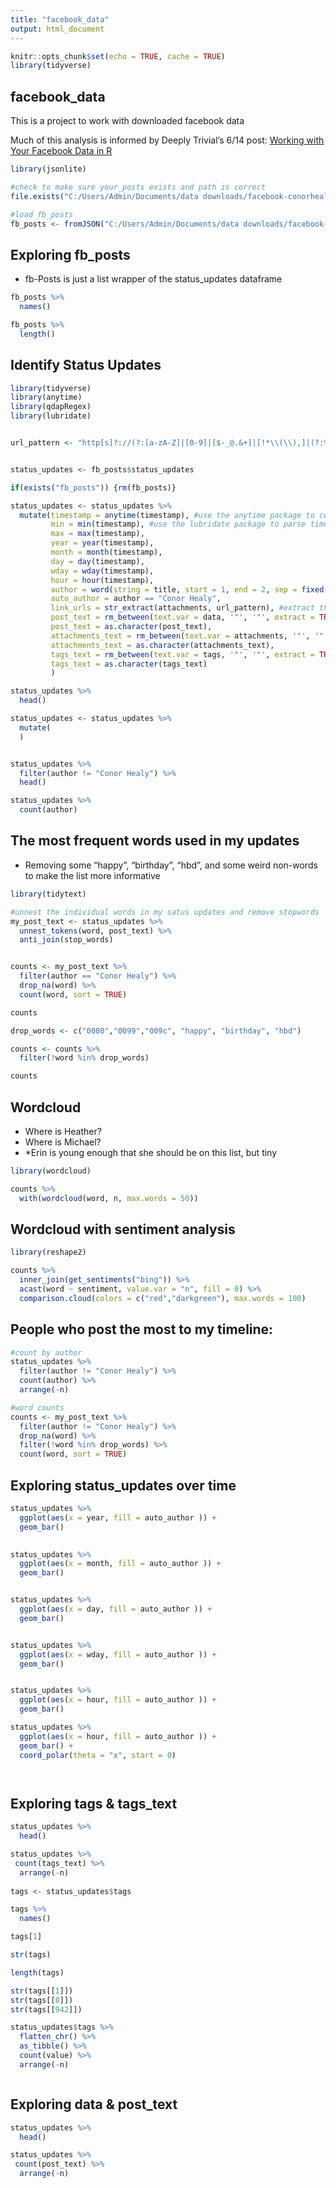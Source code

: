 ```yaml
---
title: "facebook_data"
output: html_document
---
```


```r
knitr::opts_chunk$set(echo = TRUE, cache = TRUE)
library(tidyverse)
```

## facebook_data

This is a project to work with downloaded facebook data

Much of this analysis is informed by Deeply Trivial's 6/14 post: [Working with Your Facebook Data in R](http://www.deeplytrivial.com/2018/06/working-with-your-facebook-data-in-r.html)

```r

library(jsonlite)

#check to make sure your_posts exists and path is correct
file.exists("C:/Users/Admin/Documents/data downloads/facebook-conorhealy/posts/your_posts.json") 

#load fb_posts
fb_posts <- fromJSON("C:/Users/Admin/Documents/data downloads/facebook-conorhealy/posts/your_posts.json")

```


## Exploring fb_posts

* fb-Posts is just a list wrapper of the status_updates dataframe

```r

fb_posts %>% 
  names()

fb_posts %>% 
  length()


```



## Identify Status Updates

```r

library(tidyverse)
library(anytime)
library(qdapRegex)
library(lubridate)


url_pattern <- "http[s]?://(?:[a-zA-Z]|[0-9]|[$-_@.&+]|[!*\\(\\),]|(?:%[0-9a-fA-F][0-9a-fA-F]))+" #to be used in extracting urls, should find a better way than having to use a precise REGEX like this


status_updates <- fb_posts$status_updates

if(exists("fb_posts")) {rm(fb_posts)}

status_updates <- status_updates %>% 
  mutate(timestamp = anytime(timestamp), #use the anytime package to convert timestamp to datetime
         min = min(timestamp), #use the lubridate package to parse timestamp 
         max = max(timestamp),
         year = year(timestamp),
         month = month(timestamp),
         day = day(timestamp),
         wday = wday(timestamp),
         hour = hour(timestamp),
         author = word(string = title, start = 1, end = 2, sep = fixed(" ")), #identify the author by using the word function to extract the first 2 words
         auto_author = author == "Conor Healy",
         link_urls = str_extract(attachments, url_pattern), #extract the urls of links
         post_text = rm_between(text.var = data, '"', '"', extract = TRUE),
         post_text = as.character(post_text),
         attachments_text = rm_between(text.var = attachments, '"', '"', extract = TRUE),
         attachments_text = as.character(attachments_text),
         tags_text = rm_between(text.var = tags, '"', '"', extract = TRUE),
         tags_text = as.character(tags_text)
         ) 

status_updates %>% 
  head()

status_updates <- status_updates %>% 
  mutate(
  )


status_updates %>% 
  filter(author != "Conor Healy") %>% 
  head()

status_updates %>% 
  count(author)


```

## The most frequent words used in my updates

* Removing some "happy", "birthday", "hbd", and some weird non-words to make the list more informative

```r

library(tidytext)

#unnest the individual words in my satus updates and remove stopwords
my_post_text <- status_updates %>%
  unnest_tokens(word, post_text) %>%
  anti_join(stop_words)


counts <- my_post_text %>%
  filter(author == "Conor Healy") %>%
  drop_na(word) %>%
  count(word, sort = TRUE)

counts 

drop_words <- c("0080","0099","009c", "happy", "birthday", "hbd")

counts <- counts %>%
  filter(!word %in% drop_words)

counts


```

## Wordcloud

* Where is Heather?
* Where is Michael?
* *Erin is young enough that she should be on this list, but tiny

```r

library(wordcloud)

counts %>%
  with(wordcloud(word, n, max.words = 50))


```




## Wordcloud with sentiment analysis



```r

library(reshape2)

counts %>%
  inner_join(get_sentiments("bing")) %>%
  acast(word ~ sentiment, value.var = "n", fill = 0) %>%
  comparison.cloud(colors = c("red","darkgreen"), max.words = 100)


```




## People who post the most to my timeline:

```r

#count by author
status_updates %>% 
  filter(author != "Conor Healy") %>% 
  count(author) %>% 
  arrange(-n)

#word counts
counts <- my_post_text %>%
  filter(author != "Conor Healy") %>%
  drop_na(word) %>%
  filter(!word %in% drop_words) %>% 
  count(word, sort = TRUE)


```



## Exploring status_updates over time

```r


status_updates %>% 
  ggplot(aes(x = year, fill = auto_author )) +
  geom_bar()
  

status_updates %>% 
  ggplot(aes(x = month, fill = auto_author )) +
  geom_bar()


status_updates %>% 
  ggplot(aes(x = day, fill = auto_author )) +
  geom_bar()


status_updates %>% 
  ggplot(aes(x = wday, fill = auto_author )) +
  geom_bar()


status_updates %>% 
  ggplot(aes(x = hour, fill = auto_author )) +
  geom_bar() 

status_updates %>% 
  ggplot(aes(x = hour, fill = auto_author )) +
  geom_bar() +
  coord_polar(theta = "x", start = 0)




```


## Exploring tags & tags_text 



```r

status_updates %>% 
  head()

status_updates %>% 
 count(tags_text) %>% 
  arrange(-n)
    
tags <- status_updates$tags    

tags %>% 
  names()

tags[1]

str(tags)

length(tags)

str(tags[[1]])
str(tags[[8]])
str(tags[[942]])

status_updates$tags %>%
  flatten_chr() %>% 
  as_tibble() %>% 
  count(value) %>% 
  arrange(-n)



```

## Exploring data & post_text 



```r

status_updates %>% 
  head()

status_updates %>% 
 count(post_text) %>% 
  arrange(-n)
    

```

